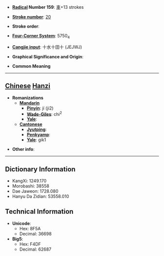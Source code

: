 * '''[[Wiktionary:Chinese radical index| Radical]] Number 159''': [[Wiktionary:Chinese radical index 車|車]]+13 strokes

* '''[[Wiktionary:Chinese total strokes index|Stroke number]]''': [[Wiktionary:Chinese total strokes index 20|20]]

* '''Stroke order''': 

* '''[[Wiktionary:Chinese four corner index|Four-Corner System]]''': 5750<sub>4</sub>

* '''[[Wiktionary:Chinese Cangjie index|Cangjie input]]''': 十水十田十 (JEJWJ)

* '''Graphical Significance and Origin''': 

* '''Common Meaning'''

----

== [[Chinese]] [[Hanzi]] ==

* '''Romanizations'''
** '''[[Mandarin]]'''
*** '''[[Pinyin]]''': jí (ji2)
*** '''[[Wade-Giles]]''': chi<sup>2</sup>
*** '''[[Yale]]''': 
** '''[[Cantonese]]'''
*** '''[[Jyutping]]''':
*** '''[[Penkyamp]]''': 
*** '''[[Yale]]''': gik1

* '''Other info''': 

----

== Dictionary Information ==

* KangXi: 1249.170
* Morobashi: 38558
* Dae Jaweon: 1728.080
* Hanyu Da Zidian: 53558.010

== Technical Information ==

* '''Unicode''':
** Hex: 8F5A
** Decimal: 36698
* '''Big5''':
** Hex: F4DF
** Decimal: 62687